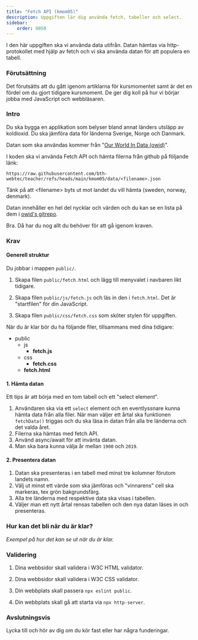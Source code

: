 ```yaml
---
title: "Fetch API (kmom05)"
description: Uppgiften lär dig använda fetch, tabeller och select.
sidebar:
    order: 0050
---
```



I den här uppgiften ska vi använda data utifrån. Datan hämtas via http-protokollet med hjälp av fetch och vi ska använda datan för att populera en tabell.


### Förutsättning

Det förutsätts att du gått igenom artiklarna för kursmomentet samt är det en fördel om du gjort tidigare kursmoment. De ger dig koll på hur vi börjar jobba med JavaScript och webbläsaren.



### Intro

Du ska bygga en applikation som belyser bland annat länders utsläpp av koldioxid. Du ska jämföra data för länderna Sverige, Norge och Danmark.

Datan som ska användas kommer från "[Our World In Data (owid)](https://ourworldindata.org/co2-and-other-greenhouse-gas-emissions)".

I koden ska vi använda Fetch API och hämta filerna från github på följande länk:
```code
https://raw.githubusercontent.com/bth-webtec/teacher/refs/heads/main/kmom05/data/<filename>.json
```

Tänk på att &lt;filename&gt; byts ut mot landet du vill hämta (sweden, norway, denmark).

Datan innehåller en hel del nycklar och värden och du kan se en lista på dem i [owid's gitrepo](https://github.com/owid/co2-data/blob/master/owid-co2-codebook.csv).

Bra. Då har du nog allt du behöver för att gå igenom kraven.



### Krav


#### Generell struktur

Du jobbar i mappen `public/`.

1. Skapa filen `public/fetch.html` och lägg till menyvalet i navbaren likt tidigare.

2. Skapa filen `public/js/fetch.js` och läs in den i `fetch.html`. Det är "startfilen" för din JavaScript.

3. Skapa filen `public/css/fetch.css` som sköter stylen för uppgiften.

När du är klar bör du ha följande filer, tillsammans med dina tidigare:

<FileTree>

- public
  - js
    - **fetch.js**
  - css
    - **fetch.css**
  - **fetch.html**

</FileTree>

#### 1. Hämta datan

Ett tips är att börja med en tom tabell och ett "select element".

1. Användaren ska via ett `select` element och en eventlyssnare kunna hämta data från alla filer. När man väljer ett årtal ska funktionen `fetchData()` triggas och du ska läsa in datan från alla tre länderna och det valda året.
2. Filerna ska hämtas med fetch API.
3. Använd async/await för att invänta datan.
4. Man ska bara kunna välja år mellan `1900` och `2019`.

#### 2. Presentera datan

1. Datan ska presenteras i en tabell med minst tre kolumner förutom landets namn.
2. Välj ut minst ett värde som ska jämföras och "vinnarens" cell ska markeras, tex grön bakgrundsfärg.
3. Alla tre länderna med respektive data ska visas i tabellen.
4. Väljer man ett nytt årtal rensas tabellen och den nya datan läses in och presenteras.



### Hur kan det bli när du är klar?

<YouTube
    id="QidYhjR-Mlk"
/>

_Exempel på hur det kan se ut när du är klar._



### Validering

1. Dina webbsidor skall validera i W3C HTML validator.

1. Dina webbsidor skall validera i W3C CSS validator.

1. Din webbplats skall passera `npx eslint public`.

1. Din webbplats skall gå att starta via `npx http-server`.


### Avslutningsvis

Lycka till och hör av dig om du kör fast eller har några funderingar.
